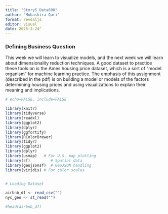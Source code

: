 ```yaml
---
title: "Story5_Data608"
author: "Mubashira Qari"
format: revealjs
editor: visual
date: 2025-3-24"
---
```


### Defining Business Question

This week we will learn to visualize models, and the next week we will learn about dimensionality reduction techniques. A good dataset to practice these tools on is the Ames housing price dataset, which is a sort of "model organism" for machine learning practice. The emphasis of this assignment (described in the pdf) is on building a model or models of the factors determining housing prices and using visualizations to explain their meaning and implications.

```r
# echo=FALSE, include=FALSE

library(knitr)
library(tidyverse)
library(readxl)
library(ggplot2)
library(dplyr)
library(ggfortify)
library(RColorBrewer)
library(tidyr)
library(ggplot2)
library(dplyr)
library(usmap)   # For U.S. map plotting
library(sf)         # Spatial data
library(geojsonsf)  # GeoJSON handling
library(viridis) # For color scales


# Loading Dataset

airbnb_df <- read_csv("")
nyc_geo <- st_read("")

#head(airbnb_df)

```

